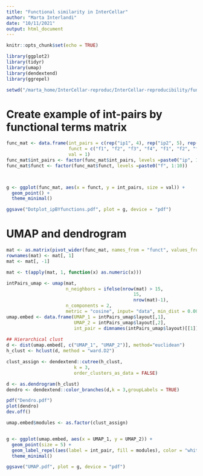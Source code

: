```yaml
---
title: "Functional similarity in InterCellar"
author: "Marta Interlandi"
date: "10/11/2021"
output: html_document
---
```


```r
knitr::opts_chunk$set(echo = TRUE)
```

```r
library(ggplot2) 
library(tidyr)
library(umap)
library(dendextend)
library(ggrepel)

setwd("/marta_home/InterCellar-reproduc/InterCellar-reproducibility/functional_similarity/")

```


# Create example of int-pairs by functional terms matrix


```r

func_mat <- data.frame(int_pairs = c(rep("ip1", 4), rep("ip2", 5), rep("ip3", 3), rep("ip4", 4), rep("ip5", 4), rep("ip6",2), rep("ip7",3), rep("ip8",2), rep("ip9", 1), rep("ip10", 2)),
                       funct = c("f1", "f2", "f3", "f4", "f1", "f2", "f3", "f4", "f5", "f2", "f3", "f4", "f5", "f6", "f7", "f8", "f5", "f6", "f8", "f9", "f9", "f10", "f8", "f9", "f10", "f9", "f10", "f9", "f9", "f10"),
                       val = 1)
func_mat$int_pairs <- factor(func_mat$int_pairs, levels =paste0("ip", 1:10))
func_mat$funct <- factor(func_mat$funct, levels =paste0("f", 1:10))



g <- ggplot(func_mat, aes(x = funct, y = int_pairs, size = val)) +
  geom_point() +
  theme_minimal()

ggsave("Dotplot_ipBYfunctions.pdf", plot = g, device = "pdf")

```

# UMAP and dendrogram


```r
mat <- as.matrix(pivot_wider(func_mat, names_from = "funct", values_from = "val", values_fill =  0, values_fn = as.numeric))
rownames(mat) <- mat[, 1]
mat <- mat[, -1]

mat <- t(apply(mat, 1, function(x) as.numeric(x)))

intPairs_umap <- umap(mat, 
                      n_neighbors = ifelse(nrow(mat) > 15,
                                               15,
                                               nrow(mat)-1), 
                      n_components = 2,
                      metric = "cosine", input= "data", min_dist = 0.001)
umap.embed <- data.frame(UMAP_1 = intPairs_umap$layout[,1], 
                         UMAP_2 = intPairs_umap$layout[,2],
                         int_pair = dimnames(intPairs_umap$layout)[[1]])
    
## Hierarchical clust
d <- dist(umap.embed[, c("UMAP_1", "UMAP_2")], method="euclidean")
h_clust <- hclust(d, method = "ward.D2")

clust_assign <- dendextend::cutree(h_clust,
                         k = 3,
                         order_clusters_as_data = FALSE)

d <- as.dendrogram(h_clust)
dendro <- dendextend::color_branches(d,k = 3,groupLabels = TRUE) 

pdf("Dendro.pdf")
plot(dendro)
dev.off()

umap.embed$modules <- as.factor(clust_assign)


g <- ggplot(umap.embed, aes(x = UMAP_1, y = UMAP_2)) +
  geom_point(size = 5) +
  geom_label_repel(aes(label = int_pair, fill = modules), color = "white", size = 8, segment.colour="black") +
  theme_minimal()

ggsave("UMAP.pdf", plot = g, device = "pdf")
```
